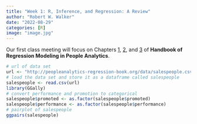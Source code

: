 ```yaml
---
title: "Week 1: R, Inference, and Regression: A Review"
author: "Robert W. Walker"
date: "2022-08-29"
categories: [R]
image: "image.jpg"
---
```


Our first class meeting will focus on Chapters [1](https://peopleanalytics-regression-book.org/gitbook/inf-model.html), [2](https://peopleanalytics-regression-book.org/gitbook/the-basics-of-the-r-programming-language.html), and [3](https://peopleanalytics-regression-book.org/gitbook/found-stats.html) of __Handbook of Regression Modeling in People Analytics__.

```r
# url of data set 
url <- "http://peopleanalytics-regression-book.org/data/salespeople.csv"
# load the data set and store it as a dataframe called salespeople
salespeople <- read.csv(url)
library(GGally)
# convert performance and promotion to categorical
salespeople$promoted <- as.factor(salespeople$promoted)
salespeople$performance <- as.factor(salespeople$performance)
# pairplot of salespeople
ggpairs(salespeople)
```
